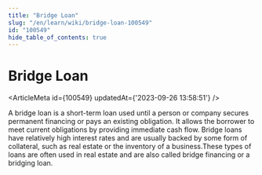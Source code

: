 ```yaml
---
title: "Bridge Loan"
slug: "/en/learn/wiki/bridge-loan-100549"
id: "100549"
hide_table_of_contents: true
---
```



# Bridge Loan

<ArticleMeta id={100549} updatedAt={'2023-09-26 13:58:51'} />
<div className='border-solid border-b border-t-0 my-4 border-[var(--ifm-color-gray-300)]' />

A bridge loan is a short-term loan used until a person or company secures permanent financing or pays an existing obligation. It allows the borrower to meet current obligations by providing immediate cash flow. Bridge loans have relatively high interest rates and are usually backed by some form of collateral, such as real estate or the inventory of a business.These types of loans are often used in real estate and are also called bridge financing or a bridging loan.
